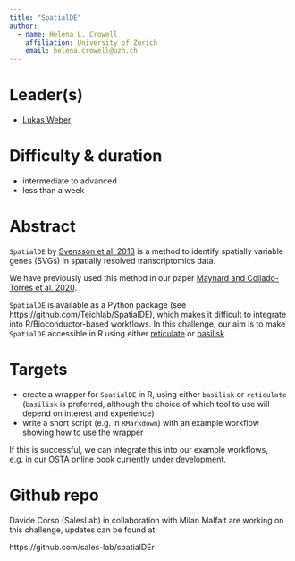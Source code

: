 ```yaml
---
title: "SpatialDE"
author: 
  - name: Helena L. Crowell
    affiliation: University of Zurich
    email: helena.crowell@uzh.ch
---
```


# Leader(s)

- [Lukas Weber](https://lmweber.org)


# Difficulty & duration

- intermediate to advanced
- less than a week


# Abstract

`SpatialDE` by [Svensson et al. 2018](https://www.nature.com/articles/nmeth.4636) is a method to identify spatially variable genes (SVGs) in spatially resolved transcriptomics data.

We have previously used this method in our paper [Maynard and Collado-Torres et al. 2020](https://www.biorxiv.org/content/10.1101/2020.02.28.969931v1).

`SpatialDE` is available as a Python package (see https://github.com/Teichlab/SpatialDE), which makes it difficult to integrate into R/Bioconductor-based workflows. In this challenge, our aim is to make `SpatialDE` accessible in R using either [reticulate](https://rstudio.github.io/reticulate/) or [basilisk](https://bioconductor.org/packages/basilisk).


# Targets

- create a wrapper for `SpatialDE` in R, using either `basilisk` or `reticulate` (`basilisk` is preferred, although the choice of which tool to use will depend on interest and experience)
- write a short script (e.g. in `RMarkdown`) with an example workflow showing how to use the wrapper

If this is successful, we can integrate this into our example workflows, e.g. in our [OSTA](https://github.com/lmweber/OSTA-base) online book currently under development.

# Github repo

Davide Corso (SalesLab) in collaboration with Milan Malfait are working on this challenge, updates can be found at:

https://github.com/sales-lab/spatialDEr



